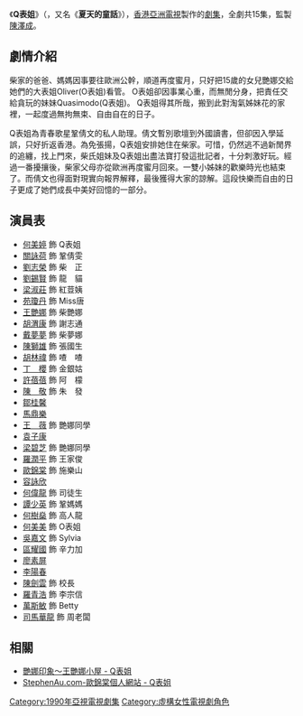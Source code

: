 {{亞視劇集 
| 中文劇名=Q表姐
| 英文劇名={{lang|en|What A Summer}}
| 圖像=
| 製作年份=1990年
| aTV-11首播日期=1990年8月6日－8月24日
| aTV-11首播時間=逢星期一至五 19:00－19:55（連廣告）
| 監製=[[陳澤成|陳澤成]]
| 執行監製=
| 編導=[[李良成|李良成]]、[[黃偉森|黃偉森]]、[[高林豹|高林豹]]
| 助理編導=[[陳少雄|陳少雄]]、[[唐月好|唐月好]]、[[林志洪|林志洪]]、[[李俊健|李俊健]]、[[羅潤輝|羅潤輝]]、[[趙玉梅|趙玉梅]]、[[陳思雅|陳思雅]]
| 製作統籌 =[[丘偉光|丘偉光]]、[[彭麗雲|彭麗雲]]
| 編審=[[盧榮光|盧榮光]]
| 編劇=[[盧榮光|盧榮光]]、[[鄭成武|鄭成武]]、[[鮑偉聰|鮑偉聰]]、[[羅兆宏|羅兆宏]]
| 集數=15
| 劇種=時裝
| 外景={{HKG-NOC}}
| 製作公司=香港亞洲電視
| 主演=[[何美婷|何美婷]]、[[關詠荷|關詠荷]]、[[劉志榮|劉志榮]]、[[劉錫賢|劉錫賢]]<br>[[戴夢夢|戴夢夢]]、[[胡渭康|胡渭康]]、[[王艷娜|王艷娜]]
| 主題曲=一個懶洋洋的下午
| 作曲={{link-ja|大內義昭|大内義昭}}
| 填詞=[[周禮茂|周禮茂]]
| 主唱=[[甄楚倩|甄楚倩]]
}}
《'''Q表姐'''》（{{lang-en|'''What A Summer'''}}，又名《'''夏天的童話'''》），[[香港|香港]][[亞洲電視|亞洲電視]]製作的[[劇集|劇集]]，全劇共15集，監製[[陳澤成|陳澤成]]。

== 劇情介紹 ==
柴家的爸爸、媽媽因事要往歐洲公幹，順道再度蜜月，只好把15歲的女兒艷娜交給她們的大表姐Oliver(O表姐)看管。 O表姐卻因事業心重，而無閒分身，把責任交給貪玩的妹妹Quasimodo(Q表姐)。 Q表姐得其所哉，搬到此對淘氣姊妹花的家裡，一起度過無拘無束、自由自在的日子。

Q表姐為青春歌星鞏倩文的私人助理。倩文暫別歌壇到外國讀書，但卻因入學延誤，只好折返香港。為免張揚，Q表姐安排她住在柴家。可惜，仍然逃不過新閒界的追纏，找上門來，柴氏姐妹及Q表姐出盡法寶打發這批記者，十分刺激好玩。經過一番擾攘後，柴家父母亦從歐洲再度蜜月回來。一雙小姊妹的歡樂時光也結束了。而倩文也得面對現實向報界解釋，最後獲得大家的諒解。這段快樂而自由的日子更成了她們成長中美好回憶的一部分。

== 演員表 ==
*[[何美婷|何美婷]] 飾 Q表姐
*[[關詠荷|關詠荷]] 飾 鞏倩雯
*[[劉志榮|劉志榮]] 飾 柴　正
*[[劉錫賢|劉錫賢]] 飾 龍　貓
*[[梁淑莊|梁淑莊]] 飾 紅荳姨
*[[苑瓊丹|苑瓊丹]] 飾 Miss唐
*[[王艷娜|王艷娜]] 飾 柴艷娜
*[[胡渭康|胡渭康]] 飾 謝志通
*[[戴夢夢|戴夢夢]] 飾 柴夢娜
*[[陳獅雄|陳獅雄]] 飾 張國生
*[[胡林禕|胡林禕]] 飾 喳　喳
*[[丁櫻|丁　櫻]] 飾 金銀姑
*[[許蓓蓓|許蓓蓓]] 飾 阿　檬
*[[陳敬|陳　敬]] 飾 朱　發
*[[鄒桂馨|鄒桂馨]]
*[[馬鼎樂|馬鼎樂]]
*[[王薇_(香港)|王　薇]] 飾 艷娜同學
*[[袁子康|袁子康]]
*[[梁碧芝_(演員)|梁碧芝]] 飾 艷娜同學
*[[羅潤平|羅潤平]] 飾 王家俊
*[[歐錦棠|歐錦棠]] 飾 施樂山
*[[容詠欣|容詠欣]]
*[[何偉龍|何偉龍]] 飾 司徒生
*[[譚少英|譚少英]] 飾 鞏媽媽
*[[何樹燊|何樹燊]] 飾 高人龍
*[[何美美|何美美]] 飾 O表姐
*[[吳嘉文|吳嘉文]] 飾 Sylvia
*[[區耀國|區耀國]] 飾 辛力加
*[[廖素屏|廖素屏]]
*[[李陽春|李陽春]]
*[[陳劍雲|陳劍雲]] 飾 校長
*[[羅青浩|羅青浩]] 飾 李宗信
*[[萬斯敏|萬斯敏]] 飾 Betty
*[[司馬華龍|司馬華龍]] 飾 周老闆

==相關==
*[http://blog.sina.com.cn/s/blog_6cf392f90100p2ub.html 艷娜印象～王艷娜小屋 - Q表姐]{{Wayback|url=http://blog.sina.com.cn/s/blog_6cf392f90100p2ub.html |date=20121004135641 }}
*[http://www.stephenau.com/works/drama/q.html StephenAu.com-歐錦棠個人網站 - Q表姐]{{Wayback|url=http://www.stephenau.com/works/drama/q.html |date=20160304210921 }}

[[Category:1990年亞視電視劇集|Category:1990年亞視電視劇集]]
[[Category:虛構女性電視劇角色|Category:虛構女性電視劇角色]]